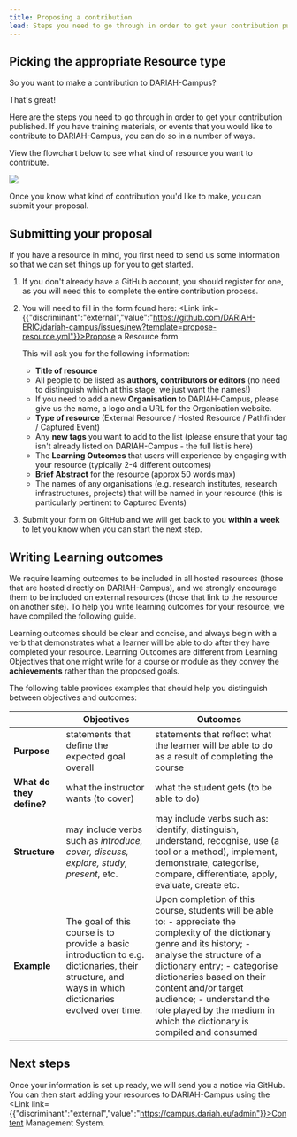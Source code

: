 ```yaml
---
title: Proposing a contribution
lead: Steps you need to go through in order to get your contribution published.
---
```

## Picking the appropriate Resource type

So you want to make a contribution to DARIAH-Campus?

That's great!

Here are the steps you need to go through in order to get your contribution published. If you have training materials, or events that you would like to contribute to DARIAH-Campus, you can do so in a number of ways.

View the flowchart below to see what kind of resource you want to contribute.

![](/assets/content/assets/en/documentation/proposing-a-contribution/dc-which-dariah-campus-resource.png)

Once you know what kind of contribution you'd like to make, you can submit your proposal.

## Submitting your proposal

If you have a resource in mind, you first need to send us some information so that we can set things up for you to get started.

1. If you don't already have a GitHub account, you should register for one, as you will need this to complete the entire contribution process.
2. You will need to fill in the form found here: <Link link={{"discriminant":"external","value":"https://github.com/DARIAH-ERIC/dariah-campus/issues/new?template=propose-resource.yml"}}>Propose a Resource</Link> form

   This will ask you for the following information:

   * **Title of resource**
   * All people to be listed as **authors, contributors or editors** (no need to distinguish which at this stage, we just want the names!)
   * If you need to add a new **Organisation** to DARIAH-Campus, please give us the name, a logo and a URL for the Organisation website.
   * **Type of resource** (External Resource / Hosted Resource / Pathfinder / Captured Event)
   * Any **new tags** you want to add to the list (please ensure that your tag isn't already listed on DARIAH-Campus - the full list is here)
   * The **Learning Outcomes** that users will experience by engaging with your resource (typically 2-4 different outcomes)
   * **Brief Abstract** for the resource (approx 50 words max)
   * The names of any organisations (e.g. research institutes, research infrastructures, projects) that will be named in your resource (this is particularly pertinent to Captured Events)
3. Submit your form on GitHub and we will get back to you **within a week** to let you know when you can start the next step.

## Writing Learning outcomes

We require learning outcomes to be included in all hosted resources (those that are hosted directly on DARIAH-Campus), and we strongly encourage them to be included on external resources (those that link to the resource on another site). To help you write learning outcomes for your resource, we have compiled the following guide.

Learning outcomes should be clear and concise, and always begin with a verb that demonstrates what a learner will be able to do after they have completed your resource. Learning Outcomes are different from Learning Objectives that one might write for a course or module as they convey the **achievements** rather than the proposed goals.

The following table provides examples that should help you distinguish between objectives and outcomes:

|                          | **Objectives**                                                                                                                                      | **Outcomes**                                                                                                                                                                                                                                                                                                                                       |
| ------------------------ | --------------------------------------------------------------------------------------------------------------------------------------------------- | -------------------------------------------------------------------------------------------------------------------------------------------------------------------------------------------------------------------------------------------------------------------------------------------------------------------------------------------------- |
| **Purpose**              | statements that define the expected goal overall                                                                                                    | statements that reflect what the learner will be able to do as a result of completing the course                                                                                                                                                                                                                                                   |
| **What do they define?** | what the instructor wants (to cover)                                                                                                                | what the student gets (to be able to do)                                                                                                                                                                                                                                                                                                           |
| **Structure**            | may include verbs such as *introduce, cover, discuss, explore, study, present*, etc.                                                                | may include verbs such as: identify, distinguish, understand, recognise, use (a tool or a method), implement, demonstrate, categorise, compare, differentiate, apply, evaluate, create etc.                                                                                                                                                        |
| **Example**              | The goal of this course is to provide a basic introduction to e.g. dictionaries, their structure, and ways in which dictionaries evolved over time. | Upon completion of this course, students will be able to: - appreciate the complexity of the dictionary genre and its history; - analyse the structure of a dictionary entry; - categorise dictionaries based on their content and/or target audience; - understand the role played by the medium in which the dictionary is compiled and consumed |

## Next steps

Once your information is set up ready, we will send you a notice via GitHub. You can then start adding your resources to DARIAH-Campus using the <Link link={{"discriminant":"external","value":"https://campus.dariah.eu/admin"}}>Content Management System</Link>.
